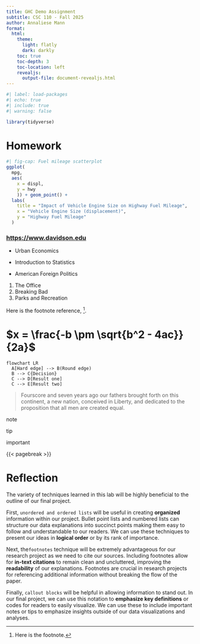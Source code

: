 ```yaml
---
title: GHC Demo Assignment
subtitle: CSC 110 - Fall 2025
author: Annaliese Mann
format: 
  html: 
    theme: 
      light: flatly
      dark: darkly
    toc: true 
    toc-depth: 3
    toc-location: left
    revealjs: 
      output-file: document-revealjs.html
---
```


```r
#| label: load-packages
#| echo: true
#| include: true
#| warning: false

library(tidyverse)

```

# Homework

```r
#| fig-cap: Fuel mileage scatterplot
ggplot(
  mpg, 
  aes(
    x = displ,
    y = hwy
    )) + geom_point() +
  labs(
    title = "Impact of Vehicle Engine Size on Highway Fuel Mileage", 
    x = "Vehicle Engine Size (displacement)",
    y = "Highway Fuel Mileage"
  )
```

### <https://www.davidson.edu>

-   Urban Economics

-   Introduction to Statistics

-   American Foreign Politics

1.  The Office
2.  Breaking Bad
3.  Parks and Recreation

Here is the footnote reference, [^1].

[^1]: Here is the footnote.

# $x = \frac{-b \pm \sqrt{b^2 - 4ac}}{2a}$

```mermaid
flowchart LR
  A[Hard edge] --> B(Round edge)
  B --> C{Decision}
  C --> D[Result one]
  C --> E[Result two]
```

> Fourscore and seven years ago our fathers brought forth on this continent, a new nation, conceived in Liberty, and dedicated to the proposition that all men are created equal.

::: callout-note
note
:::

::: callout-tip
tip
:::

::: {.callout-important collapse="true"}
important
:::

{{< pagebreak >}}

# Reflection

The variety of techniques learned in this lab will be highly beneficial to the outline of our final project.

First, `unordered and ordered lists` will be useful in creating **organized** information within our project. Bullet point lists and numbered lists can structure our data explanations into succinct points making them easy to follow and understandable to our readers. We can use these techniques to present our ideas in **logical order** or by its rank of importance.

Next, the`footnotes` technique will be extremely advantageous for our research project as we need to cite our sources. Including footnotes allow for **in-text citations** to remain clean and uncluttered, improving the **readability** of our explanations. Footnotes are crucial in research projects for referencing additional information without breaking the flow of the paper.

Finally, `callout blocks` will be helpful in allowing information to stand out. In our final project, we can use this notation to **emphasize key definitions** or codes for readers to easily visualize. We can use these to include important notes or tips to emphasize insights outside of our data visualizations and analyses.
